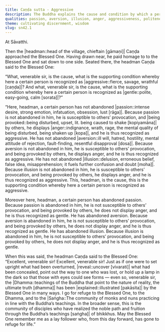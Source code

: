 ```yaml
---
title: Caṇḍa sutta - Aggressive
description: The Buddha explains the cause and condition by which a person comes to be recognized as aggressive or gentle. He illuminates how the presence or absence of passion, aversion, and illusion determines whether one is susceptible to provocation and reacts with anger, or remains unshaken.
qualities: passion, aversion, illusion, anger, aggressiveness, politeness, unassuming
theme: cultivating discernment, wisdom
slug: sn42.1
---
```


At Sāvatthi.

Then the |headman::head of the village, chieftain [gāmaṇi]| Caṇḍa approached the Blessed One. Having drawn near, he paid homage to to the Blessed One and sat down to one side. Seated there, the headman Caṇḍa said to the Blessed One:

“What, venerable sir, is the cause, what is the supporting condition whereby here a certain person is recognized as |aggressive::fierce, savage, wrathful [caṇḍa]|? And what, venerable sir, is the cause, what is the supporting condition whereby here a certain person is recognized as |gentle::polite, easy-going, calm [sorata]|?”

“Here, headman, a certain person has not abandoned |passion::intense desire, strong emotion, infatuation, obsession, lust [rāga]|. Because passion is not abandoned in him, he is susceptible to others’ provocation, and |being provoked::being disturbed, upset, lit. being caused to shake [kopiyamāna]| by others, he displays |anger::indignance, wrath, rage, the mental quality of being disturbed, being shaken up [kopa]|, and he is thus recognized as aggressive. He has not abandoned |aversion::ill will, hatred, hostility, mental attitude of rejection, fault-finding, resentful disapproval [dosa]|. Because aversion is not abandoned in him, he is susceptible to others’ provocation, and being provoked by others, he displays anger, and he is thus recognized as aggressive. He has not abandoned |illusion::delusion, erroneous belief, false idea, misapprehension; it fuels further confusion and doubt [moha]|. Because illusion is not abandoned in him, he is susceptible to others’ provocation, and being provoked by others, he displays anger, and he is thus recognized as aggressive. This, headman, is the cause, this is the supporting condition whereby here a certain person is recognized as aggressive.

Moreover here, headman, a certain person has abandoned passion. Because passion is abandoned in him, he is not susceptible to others’ provocation, and being provoked by others, he does not display anger, and he is thus recognized as gentle. He has abandoned aversion. Because aversion is abandoned in him, he is not susceptible to others’ provocation, and being provoked by others, he does not display anger, and he is thus recognized as gentle. He has abandoned illusion. Because illusion is abandoned in him, he is not susceptible to others’ provocation, and being provoked by others, he does not display anger, and he is thus recognized as gentle.

When this was said, the headman Caṇḍa said to the Blessed One: “Excellent, venerable sir! Excellent, venerable sir! Just as if one were to set upright what had been overturned, |reveal::uncover [vivarati]| what had been concealed, point out the way to one who was lost, or hold up a lamp in the dark so that those with eyes could see forms — even so, venerable sir, the |Dhamma::teachings of the Buddha that point to the nature of reality, the ultimate truth [dhamma]| has been |explained::illustrated [pakāsita]| by the Blessed One in many ways. I go for refuge to the Blessed One, to the Dhamma, and to the |Saṅgha::The community of monks and nuns practicing in line with the Buddha’s teachings. In the broader sense, this is the community of disciples who have realized the noble path and fruition through the Buddha’s teachings [saṅgha]| of bhikkhus. May the Blessed One remember me as a lay follower who, from this day forward, has gone to refuge for life.”